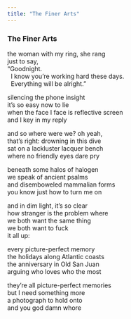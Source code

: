 ```yaml
---
title: "The Finer Arts"
---
```


### The Finer Arts

the woman with my ring, she rang<br>
just to say,<br>
"Goodnight.<br>
&nbsp;&nbsp;I know you're working hard these days.<br>
&nbsp;&nbsp;Everything will be alright."<br>

silencing the phone insight<br>
it's so easy now to lie<br>
when the face I face is reflective screen<br>
and I key in my reply<br>

and so where were we? oh yeah,<br>
that's right: drowning in this dive<br>
sat on a lackluster lacquer bench<br>
where no friendly eyes dare pry<br>

beneath some halos of halogen<br>
we speak of ancient psalms<br>
and disemboweled mammalian forms<br>
you know just how to turn me on<br>

and in dim light, it's so clear<br>
how stranger is the problem where<br>
we both want the same thing<br>
we both want to fuck<br>
it all up:<br>

every picture-perfect memory<br>
the holidays along Atlantic coasts<br>
the anniversary in Old San Juan<br>
arguing who loves who the most<br>

they're all picture-perfect memories<br>
but I need something more<br>
a photograph to hold onto<br>
and you god damn whore<br>

<br>
